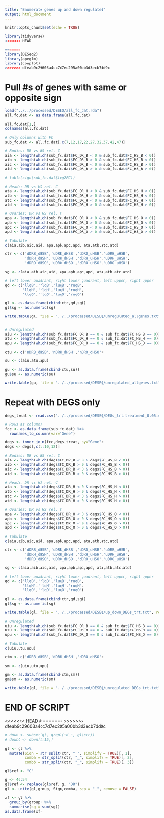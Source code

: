 ```yaml
---
title: "Enumerate genes up and down regulated"
output: html_document
---
```


```r
knitr::opts_chunk$set(echo = TRUE)

library(tidyverse)
<<<<<<< HEAD

=======
library(DESeq2)
library(apeglm)
library(cowplot)
>>>>>>> dfeab9c29603a4cc7d7ec295a00bb3d3ecb7dd9c

```

# Pull #s of genes with same or opposite sign

```r
load("../../processed/DESEQ/all_fc_dat.rda")
all.fc.dat <- as.data.frame(all.fc.dat) 

all.fc.dat[1,]
colnames(all.fc.dat)

# Only columns with FC
sub_fc.dat <- all.fc.dat[,c(7,12,17,22,27,32,37,42,47)]

# Bodies: DR vs HS rel. C
aia <- length(which(sub_fc.dat$FC_DR_B < 0 & sub_fc.dat$FC_HS_B < 0)) 
aib <- length(which(sub_fc.dat$FC_DR_B > 0 & sub_fc.dat$FC_HS_B < 0))  
aic <- length(which(sub_fc.dat$FC_DR_B < 0 & sub_fc.dat$FC_HS_B > 0)) 
aid <- length(which(sub_fc.dat$FC_DR_B > 0 & sub_fc.dat$FC_HS_B > 0))

# table(sign(sub_fc.dat$log2FC))

# Heads: DR vs HS rel. C
ata <- length(which(sub_fc.dat$FC_DR_H < 0 & sub_fc.dat$FC_HS_H < 0)) 
atb <- length(which(sub_fc.dat$FC_DR_H > 0 & sub_fc.dat$FC_HS_H < 0)) 
atc <- length(which(sub_fc.dat$FC_DR_H < 0 & sub_fc.dat$FC_HS_H > 0)) 
atd <- length(which(sub_fc.dat$FC_DR_H > 0 & sub_fc.dat$FC_HS_H > 0)) 

# Ovaries: DR vs HS rel. C
apa <- length(which(sub_fc.dat$FC_DR_O < 0 & sub_fc.dat$FC_HS_O < 0)) 
apb <- length(which(sub_fc.dat$FC_DR_O > 0 & sub_fc.dat$FC_HS_O < 0)) 
apc <- length(which(sub_fc.dat$FC_DR_O < 0 & sub_fc.dat$FC_HS_O > 0)) 
apd <- length(which(sub_fc.dat$FC_DR_O > 0 & sub_fc.dat$FC_HS_O > 0)) 

# Tabulate
c(aia,aib,aic,aid, apa,apb,apc,apd, ata,atb,atc,atd)

ctr <- c('dDRB_dHSB','uDRB_dHSB','dDRD_uHSB','uDRB_uHSB',
         'dDRH_dHSH','uDRH_dHSH','dDRH_uHSH','uDRH_uHSH',
         'dDRO_dHSO','uDRO_dHSO','dDRO_uHSO','uDRO_uHSO')

sg <- c(aia,aib,aic,aid, apa,apb,apc,apd, ata,atb,atc,atd)

# left lower quadrant, right lower quadrant, left upper, right upper
qd <- c('llqB','rlqB','luqB','ruqB', 
        'llqH','rlqH','luqH','ruqH',
        'llqO','rlqO','luqO','ruqO')

gl <- as.data.frame(cbind(ctr,qd,sg))
gl$sg <- as.numeric(sg)

write.table(gl, file = "../../processed/DESEQ/unregulated_allgenes.txt", row.names = FALSE)


# Unregulated
aiu <- length(which(sub_fc.dat$FC_DR_B == 0 & sub_fc.dat$FC_HS_B == 0)) 
atu <- length(which(sub_fc.dat$FC_DR_H == 0 & sub_fc.dat$FC_HS_H == 0)) 
apu <- length(which(sub_fc.dat$FC_DR_O == 0 & sub_fc.dat$FC_HS_O == 0)) 

ctu <- c('nDRB_dHSB','nDRH_dHSH','nDRO_dHSO')

su <- c(aiu,atu,apu)

gu <- as.data.frame(cbind(ctu,su))
gu$su <- as.numeric(su)

write.table(gu, file = "../../processed/DESEQ/unregulated_allgenes.txt", row.names = FALSE)
```

# Repeat with DEGS only

```r
degs_treat <- read.csv("../../processed/DESEQ/DEGs_lrt.treatment_0.05.csv")

# Rows as columns
fcc <- as.data.frame(sub_fc.dat) %>%
  rownames_to_column(var="Gene") 

degs <- inner_join(fcc,degs_treat, by="Gene")
degs <- degs[,c(1:10,12)]

# Bodies: DR vs HS rel. C
aia <- length(which(degs$FC_DR_B < 0 & degs$FC_HS_B < 0)) 
aib <- length(which(degs$FC_DR_B > 0 & degs$FC_HS_B < 0))  
aic <- length(which(degs$FC_DR_B < 0 & degs$FC_HS_B > 0)) 
aid <- length(which(degs$FC_DR_B > 0 & degs$FC_HS_B > 0)) 

# Heads: DR vs HS rel. C
ata <- length(which(degs$FC_DR_H < 0 & degs$FC_HS_H < 0)) 
atb <- length(which(degs$FC_DR_H > 0 & degs$FC_HS_H < 0)) 
atc <- length(which(degs$FC_DR_H < 0 & degs$FC_HS_H > 0)) 
atd <- length(which(degs$FC_DR_H > 0 & degs$FC_HS_H > 0)) 

# Ovaries: DR vs HS rel. C
apa <- length(which(degs$FC_DR_O < 0 & degs$FC_HS_O < 0)) 
apb <- length(which(degs$FC_DR_O > 0 & degs$FC_HS_O < 0)) 
apc <- length(which(degs$FC_DR_O < 0 & degs$FC_HS_O > 0)) 
apd <- length(which(degs$FC_DR_O > 0 & degs$FC_HS_O > 0)) 

# Tabulate
c(aia,aib,aic,aid, apa,apb,apc,apd, ata,atb,atc,atd)

ctr <- c('dDRB_dHSB','uDRB_dHSB','dDRD_uHSB','uDRB_uHSB',
         'dDRH_dHSH','uDRH_dHSH','dDRH_uHSH','uDRH_uHSH',
         'dDRO_dHSO','uDRO_dHSO','dDRO_uHSO','uDRO_uHSO')

sg <- c(aia,aib,aic,aid, apa,apb,apc,apd, ata,atb,atc,atd)

# left lower quadrant, right lower quadrant, left upper, right upper
qd <- c('llqB','rlqB','luqB','ruqB', 
        'llqH','rlqH','luqH','ruqH',
        'llqO','rlqO','luqO','ruqO')

gl <- as.data.frame(cbind(ctr,qd,sg))
gl$sg <- as.numeric(sg)

write.table(gl, file = "../../processed/DESEQ/up_down_DEGs_trt.txt", row.names = FALSE)

# Unregulated
uiu <- length(which(sub_fc.dat$FC_DR_B == 0 & sub_fc.dat$FC_HS_B == 0)) 
utu <- length(which(sub_fc.dat$FC_DR_H == 0 & sub_fc.dat$FC_HS_H == 0)) 
upu <- length(which(sub_fc.dat$FC_DR_O == 0 & sub_fc.dat$FC_HS_O == 0)) 

# Tabulate
c(uiu,utu,upu)

ctm <- c('dDRB_dHSB','dDRH_dHSH','dDRO_dHSO')

sm <- c(uiu,utu,upu)

gm <- as.data.frame(cbind(ctm,sm))
gm$sm <- as.numeric(sm)

write.table(gl, file = "../../processed/DESEQ/unregulated_DEGs_trt.txt", row.names = FALSE)
```
# END OF SCRIPT


<<<<<<< HEAD
# 
=======
>>>>>>> dfeab9c29603a4cc7d7ec295a00bb3d3ecb7dd9c

```r
# down <- subset(gl, grepl("d_", gl$ctr))
# downC <- down[1:15,]

gl <- gl %>% 
  mutate(Sign = str_split(ctr, "_", simplify = TRUE)[, 1],
         comba = str_split(ctr, "_", simplify = TRUE)[, 2],
         combb = str_split(ctr, "_", simplify = TRUE)[, 3])

gl$ref <- "C"

g <- 46:54
gl$ref <- replace(gl$ref, g, "DR")
gl <- unite(gl,group, Sign,comba, sep = "_", remove = FALSE)

xf <- gl %>%
  group_by(group) %>%
  summarise(sg = sum(sg))
as.data.frame(xf)
```

